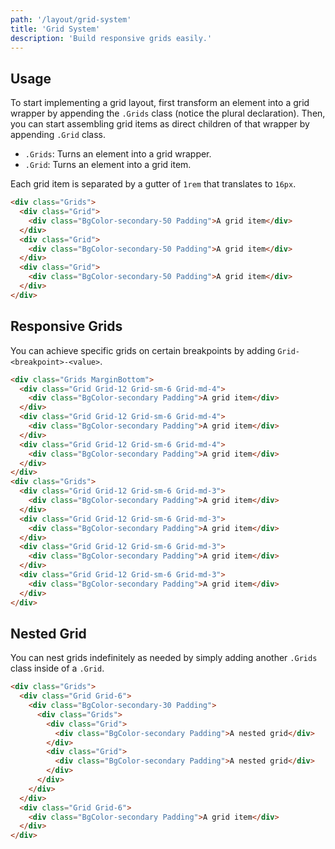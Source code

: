 ```yaml
---
path: '/layout/grid-system'
title: 'Grid System'
description: 'Build responsive grids easily.'
---
```


## Usage

To start implementing a grid layout, first transform an element into a grid wrapper by
appending the `.Grids` class (notice the plural declaration). Then, you can start assembling
grid items as direct children of that wrapper by appending `.Grid` class.

- `.Grids`: Turns an element into a grid wrapper.
- `.Grid`: Turns an element into a grid item.

Each grid item is separated by a gutter of `1rem` that translates to `16px`.

```html preview=true
<div class="Grids">
  <div class="Grid">
    <div class="BgColor-secondary-50 Padding">A grid item</div>
  </div>
  <div class="Grid">
    <div class="BgColor-secondary-50 Padding">A grid item</div>
  </div>
  <div class="Grid">
    <div class="BgColor-secondary-50 Padding">A grid item</div>
  </div>
</div>
```

## Responsive Grids

You can achieve specific grids on certain breakpoints by adding `Grid-<breakpoint>-<value>`.

```html preview=true
<div class="Grids MarginBottom">
  <div class="Grid Grid-12 Grid-sm-6 Grid-md-4">
    <div class="BgColor-secondary Padding">A grid item</div>
  </div>
  <div class="Grid Grid-12 Grid-sm-6 Grid-md-4">
    <div class="BgColor-secondary Padding">A grid item</div>
  </div>
  <div class="Grid Grid-12 Grid-sm-6 Grid-md-4">
    <div class="BgColor-secondary Padding">A grid item</div>
  </div>
</div>
<div class="Grids">
  <div class="Grid Grid-12 Grid-sm-6 Grid-md-3">
    <div class="BgColor-secondary Padding">A grid item</div>
  </div>
  <div class="Grid Grid-12 Grid-sm-6 Grid-md-3">
    <div class="BgColor-secondary Padding">A grid item</div>
  </div>
  <div class="Grid Grid-12 Grid-sm-6 Grid-md-3">
    <div class="BgColor-secondary Padding">A grid item</div>
  </div>
  <div class="Grid Grid-12 Grid-sm-6 Grid-md-3">
    <div class="BgColor-secondary Padding">A grid item</div>
  </div>
</div>
```

## Nested Grid

You can nest grids indefinitely as needed by simply adding another `.Grids` class inside of
a `.Grid`.

```html preview=true
<div class="Grids">
  <div class="Grid Grid-6">
    <div class="BgColor-secondary-30 Padding">
      <div class="Grids">
        <div class="Grid">
          <div class="BgColor-secondary Padding">A nested grid</div>
        </div>
        <div class="Grid">
          <div class="BgColor-secondary Padding">A nested grid</div>
        </div>
      </div>
    </div>
  </div>
  <div class="Grid Grid-6">
    <div class="BgColor-secondary Padding">A grid item</div>
  </div>
</div>
```
